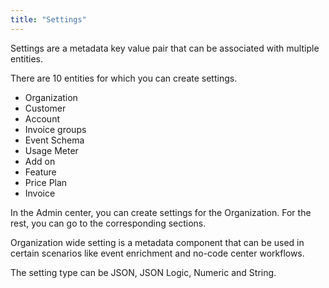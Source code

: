 ```yaml
---
title: "Settings"
---
```


Settings are a metadata key value pair that can be associated with multiple entities.

There are 10 entities for which you can create settings. 

* Organization
* Customer
* Account
* Invoice groups
* Event Schema
* Usage Meter
* Add on
* Feature
* Price Plan
* Invoice

In the Admin center, you can create settings for the Organization. For the rest, you can go to the corresponding sections. 

Organization wide setting is a metadata component that can be used in certain scenarios like event enrichment and no-code center workflows. 

The setting type can be JSON, JSON Logic, Numeric and String.